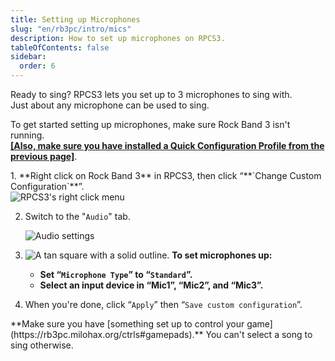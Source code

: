```yaml
---
title: Setting up Microphones
slug: "en/rb3pc/intro/mics"
description: How to set up microphones on RPCS3.
tableOfContents: false
sidebar:
  order: 6
---
```


Ready to sing? RPCS3 lets you set up to 3 microphones to sing with.  
Just about any microphone can be used to sing.

To get started setting up microphones, make sure Rock Band 3 isn't running.  
**<a href="https://rb3pc.milohax.org/gs_quick_config" target="_blank" rel="noopener noreferrer">[Also, make sure you have installed a Quick Configuration Profile from the previous page]</a>**.  

<Steps>
1. **Right click on Rock Band 3** in RPCS3, then click “**`Change Custom Configuration`**”.
   <div>
     <Image src={rpcs3customconfigchange} alt="RPCS3's right click menu" />
   </div>

2. Switch to the "`Audio`" tab.
   <div>
     <Image src={audiom} alt="Audio settings" />
   </div>

3. ![A tan square with a solid outline.](/milohaxguides/assets/config/smalltan.png "Tan Square") **To set microphones up:**
   - **Set “`Microphone Type`” to “`Standard`”.**
   - **Select an input device in “Mic1”, “Mic2”, and “Mic3”.**
   <div></div>

4. When you're done, click “`Apply`” then “`Save custom configuration`”.
</Steps>
<Aside type="danger">
**Make sure you have [something set up to control your game](https://rb3pc.milohax.org/ctrls#gamepads).** You can't select a song to sing otherwise.
</Aside>
